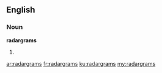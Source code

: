 ==English==

===Noun===
'''radargrams'''

# {{plural of|radargram}}

[[ar:radargrams]]
[[fr:radargrams]]
[[ku:radargrams]]
[[my:radargrams]]